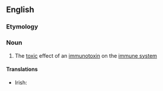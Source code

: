 ==English==

===Etymology===
{{prefix|immuno|toxicity}}

===Noun===
{{en-noun|-}}

# The [[toxic]] effect of an [[immunotoxin]] on the [[immune system]]

====Translations====
{{trans-top|the toxic effect of an immunotoxin on the immune system}}
* Irish: {{t-|ga|tocsaineacht imdhíonachta|f}}
{{trans-mid}}
{{trans-bottom}}